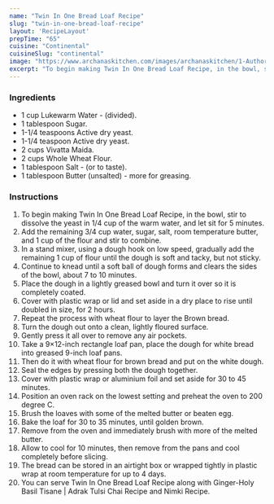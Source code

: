 ---
name: "Twin In One Bread Loaf Recipe"
slug: "twin-in-one-bread-loaf-recipe"
layout: 'RecipeLayout'
prepTime: "65"
cuisine: "Continental"
cuisineSlug: "continental"
image: "https://www.archanaskitchen.com/images/archanaskitchen/1-Author/moumita.malla-gmail.com/Twin_In_One_Bread_Loaf_1600.jpg"
excerpt: "To begin making Twin In One Bread Loaf Recipe, in the bowl, stir to dissolve the yeast in 14 cup of the warm water, and let sit for 5 minutes"
---

### Ingredients

- 1 cup Lukewarm Water - (divided).
- 1 tablespoon Sugar.
- 1-1/4 teaspoons Active dry yeast.
- 1-1/4 teaspoon Active dry yeast.
- 2 cups Vivatta Maida.
- 2 cups Whole Wheat Flour.
- 1 tablespoon Salt - (or to taste).
- 1 tablespoon Butter (unsalted) - more for greasing.

### Instructions

1. To begin making Twin In One Bread Loaf Recipe, in the bowl, stir to dissolve the yeast in 1/4 cup of the warm water, and let sit for 5 minutes.
1. Add the remaining 3/4 cup water, sugar, salt, room temperature butter, and 1 cup of the flour and stir to combine.
1. In a stand mixer, using a dough hook on low speed, gradually add the remaining 1 cup of flour until the dough is soft and tacky, but not sticky.
1. Continue to knead until a soft ball of dough forms and clears the sides of the bowl, about 7 to 10 minutes.
1. Place the dough in a lightly greased bowl and turn it over so it is completely coated.
1. Cover with plastic wrap or lid  and set aside in a dry place to rise until doubled in size, for 2 hours.
1. Repeat the process with wheat flour to layer the Brown bread.
1. Turn the dough out onto a clean, lightly floured surface.
1. Gently press it all over to remove any air pockets.
1. Take  a 9×12-inch rectangle loaf pan, place the dough for white bread into greased 9-inch loaf pans.
1. Then do it with wheat flour for brown bread and put on the white dough.
1. Seal the edges by pressing both the dough together.
1. Cover with plastic  wrap or aluminium  foil and set aside for 30 to 45 minutes.
1. Position an oven rack on the lowest setting and preheat the oven to 200 degree C.
1. Brush the loaves with some of the melted butter or beaten egg.
1. Bake the loaf for 30 to 35 minutes, until golden brown.
1. Remove from the oven and immediately brush with more of the melted butter.
1. Allow to cool for 10 minutes, then remove from the pans and cool completely before slicing.
1. The bread can be stored in an airtight box or wrapped tightly in plastic wrap at room temperature for up to 4 days.
1. You can serve Twin In One Bread Loaf Recipe along with Ginger-Holy Basil Tisane | Adrak Tulsi Chai Recipe and Nimki Recipe.
